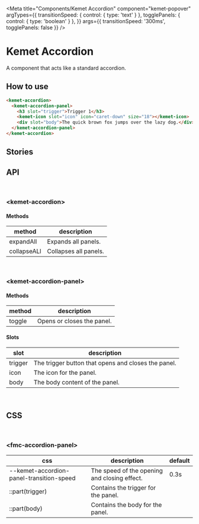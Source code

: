 
<Meta
  title="Components/Kemet Accordion"
  component="kemet-popover"
  argTypes={{
    transitionSpeed: {
      control: { type: 'text' }
    },
    togglePanels: {
      control: { type: 'boolean' }
    },
  }}
  args={{
    transitionSpeed: '300ms',
    togglePanels: false
  }}
/>

# Kemet Accordion

A component that acts like a standard accordion.


## How to use

```html
<kemet-accordion>
  <kemet-accordion-panel>
    <h3 slot="trigger">Trigger 1</h3>
    <kemet-icon slot="icon" icon="caret-down" size="18"></kemet-icon>
    <div slot="body">The quick brown fox jumps over the lazy dog.</div>
  </kemet-accordion-panel>
</kemet-accordion>
```


## Stories

<Canvas>
  <Story story={stories.Standard} />
</Canvas>

## API

<br />

### &lt;kemet-accordion&gt;
<ArgsTable of="kemet-accordion" />

#### Methods

| method      | description           |
| ----------- | --------------------- |
| expandAll   | Expands all panels.   |
| collapseALl | Collapses all panels. |

<br />

### &lt;kemet-accordion-panel&gt;
<ArgsTable of="kemet-accordion-panel" />

#### Methods

| method | description                |
| ------ | -------------------------- |
| toggle | Opens or closes the panel. |

#### Slots

| slot    | description                                         |
| ------  | --------------------------------------------------- |
| trigger | The trigger button that opens and closes the panel. |
| icon    | The icon for the panel.                             |
| body    | The body content of the panel.                      |

<br />

## CSS

<br />

### &lt;fmc-accordion-panel&gt;

| css                                      | description                                  | default |
| ---------------------------------------- | -------------------------------------------- | ------- |
| --kemet-accordion-panel-transition-speed | The speed of the opening and closing effect. | 0.3s    |
| ::part(trigger)                          | Contains the trigger for the panel.          |         |
| ::part(body)                             | Contains the body for the panel.             |         |
